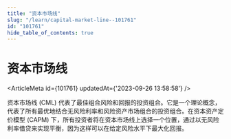```yaml
---
title: "资本市场线"
slug: "/learn/capital-market-line--101761"
id: "101761"
hide_table_of_contents: true
---
```



# 资本市场线

<ArticleMeta id={101761} updatedAt={'2023-09-26 13:58:58'} />
<div className='border-solid border-b border-t-0 my-4 border-[var(--ifm-color-gray-300)]' />

资本市场线 (CML) 代表了最佳组合风险和回报的投资组合。它是一个理论概念，代表了所有最优地结合无风险利率和风险资产市场组合的投资组合。在资本资产定价模型 (CAPM) 下，所有投资者将在资本市场线上选择一个位置，通过以无风险利率借贷来实现平衡，因为这样可以在给定风险水平下最大化回报。
